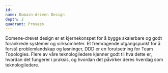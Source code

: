 ```yaml
---
id:
name: Domain-driven Design
depth: 2
quadrant: Prosess
---
```


Domene-drevet design er et kjernekonspet for å bygge skalerbare og godt forankrede systemer og virksomheter.
Et fremragende utgangspunkt for å forstå problemlandskap og løsninger, DDD er en forutsetning for Team Topologies.
Flere av våre teknologiledere kjenner godt til hva dette er, hvordan det fungerer i praksis, og hvordan det påvirker deres hverdag som teknologiledere.
